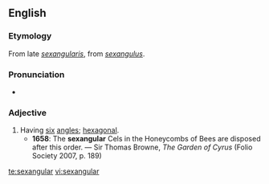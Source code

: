 ==English==

===Etymology===
From late {{etyl|la}} ''[[sexangularis]]'', from ''[[sexangulus]]''.

===Pronunciation===
* {{IPA|/sɛkˈsæŋgjʊlə/}}

===Adjective===
{{en-adj}}

# Having [[six]] [[angles]]; [[hexagonal]].
#* '''1658''': The '''sexangular''' Cels in the Honeycombs of Bees are disposed after this order. — Sir Thomas Browne, ''The Garden of Cyrus'' (Folio Society 2007, p. 189)

[[te:sexangular]]
[[vi:sexangular]]